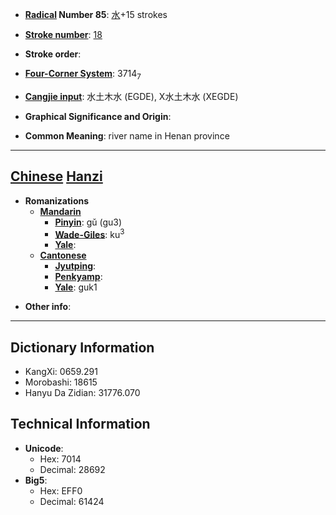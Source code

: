 * '''[[Wiktionary:Chinese radical index| Radical]] Number 85''': [[Wiktionary:Chinese radical index 水|水]]+15 strokes

* '''[[Wiktionary:Chinese total strokes index|Stroke number]]''': [[Wiktionary:Chinese total strokes index 18|18]]

* '''Stroke order''': 

* '''[[Wiktionary:Chinese four corner index|Four-Corner System]]''': 3714<sub>7</sub>

* '''[[Wiktionary:Chinese Cangjie index|Cangjie input]]''': 水土木水 (EGDE), X水土木水 (XEGDE)

* '''Graphical Significance and Origin''': 

* '''Common Meaning''': river name in Henan province

----

== [[Chinese]] [[Hanzi]] ==

* '''Romanizations'''
** '''[[Mandarin]]'''
*** '''[[Pinyin]]''': gǔ (gu3)
*** '''[[Wade-Giles]]''': ku<sup>3</sup>
*** '''[[Yale]]''': 
** '''[[Cantonese]]'''
*** '''[[Jyutping]]''':
*** '''[[Penkyamp]]''': 
*** '''[[Yale]]''': guk1

* '''Other info''': 

----

== Dictionary Information ==

* KangXi: 0659.291
* Morobashi: 18615
* Hanyu Da Zidian: 31776.070

== Technical Information ==

* '''Unicode''':
** Hex: 7014
** Decimal: 28692
* '''Big5''':
** Hex: EFF0
** Decimal: 61424